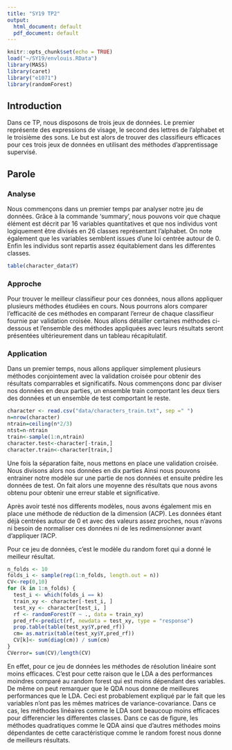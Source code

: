 ```yaml
---
title: "SY19 TP2"
output:
  html_document: default
  pdf_document: default
---
```


```r
knitr::opts_chunk$set(echo = TRUE)
load("~/SY19/envlouis.RData")
library(MASS)
library(caret)
library("e1071")
library(randomForest)
```

## Introduction

Dans ce TP, nous disposons de trois jeux de données. Le premier représente des expressions de visage, le second des lettres de l'alphabet et le troisième des sons. Le but est alors de trouver des classifieurs efficaces pour ces trois jeux de données en utilisant des méthodes d'apprentissage supervisé.

## Parole
### Analyse

Nous commençons dans un premier temps par analyser notre jeu de données. Grâce à la commande 'summary', nous pouvons voir que chaque élément est décrit par 16 variables quantitatives et que nos individus vont logiquement être divisés en 26 classes représentant l'alphabet. On note également que les variables semblent issues d'une loi centrée autour de 0. Enfin les individus sont repartis assez équitablement dans les differentes classes. 

```r
table(character_data$Y)
```

### Approche 

Pour trouver le meilleur classifieur pour ces données, nous allons appliquer plusieurs méthodes étudiées en cours. Nous pourrons alors comparer l'efficacité de ces méthodes en comparant l'erreur de chaque classifieur fournie par validation croisée. Nous allons détailler certaines méthodes ci-dessous et l'ensemble des méthodes appliquées avec leurs résultats seront présentées ultérieurement dans un tableau récapitulatif.

### Application

Dans un premier temps, nous allons appliquer simplement plusieurs méthodes conjointement avec la validation croisée pour obtenir des résultats comparrables et significatifs. Nous commençons donc par diviser nos données en deux parties, un ensemble train comportant les deux tiers des données et un ensemble de test comportant le reste.

```r
character <- read.csv("data/characters_train.txt", sep =" ")
n=nrow(character)
ntrain=ceiling(n*2/3)
ntst=n-ntrain
train<-sample(1:n,ntrain)
character.test<-character[-train,]
character.train<-character[train,]
```
Une fois la séparation faite, nous mettons en place une validation croisée. Nous divisons alors nos données en dix parties Ainsi nous pouvons entrainer notre modèle sur une partie de nos données et ensuite prédire les données de test. On fait alors une moyenne des résultats que nous avons obtenu pour obtenir une erreur stable et significative. 

Après avoir testé nos differents modèles, nous avons également mis en place une méthode de réduction de la dimension (ACP). Les données étant déjà centrées autour de 0 et avec des valeurs assez proches, nous n'avons ni besoin de normaliser ces données ni de les redimensionner avant d'appliquer l'ACP.

Pour ce jeu de données, c'est le modèle du random foret qui a donné le meilleur résultat. 
```r
n_folds <- 10
folds_i <- sample(rep(1:n_folds, length.out = n)) 
CV<-rep(0,10)
for (k in 1:n_folds) {
  test_i <- which(folds_i == k)
  train_xy <- character[-test_i, ]
  test_xy <- character[test_i, ]
  rf <- randomForest(Y ~ ., data = train_xy)
  pred_rf<-predict(rf, newdata = test_xy, type = "response")
  prop.table(table(test_xy$Y,pred_rf))
  cm= as.matrix(table(test_xy$Y,pred_rf))
  CV[k]<- sum(diag(cm)) / sum(cm)
}
CVerror= sum(CV)/length(CV)
```
En effet, pour ce jeu de données les méthodes de résolution linéaire sont moins efficaces. C'est pour cette raison que le LDA a des performances moindres comparé au random forest qui est moins dépendant des variables. De même on peut remarquer que le QDA nous donne de meilleures performances que le LDA. Ceci est probablement expliqué par le fait que les variables n'ont pas les mêmes matrices de variance-covariance. Dans ce cas, les méthodes linéaires comme le LDA sont beaucoup moins efficaces pour differencier les differentes classes. Dans ce cas de figure, les méthodes quadratiques comme le QDA ainsi que d'autres méthodes moins dépendantes de cette caractéristique comme le random forest nous donne de meilleurs résultats.
